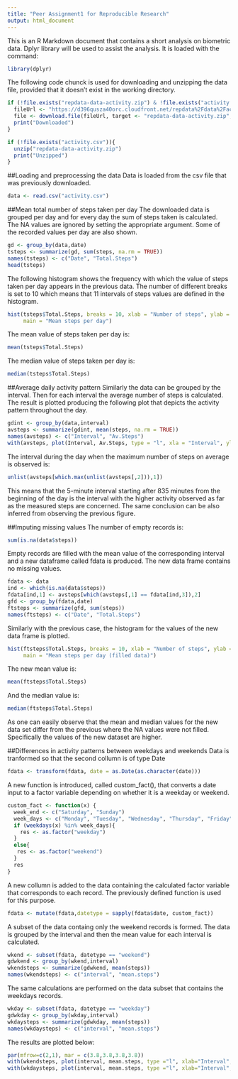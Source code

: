 ```yaml
---
title: "Peer Assignment1 for Reproducible Research"
output: html_document
---
```


This is an R Markdown document that contains a short analysis on biometric data. 
Dplyr library will be used to assist the analysis. It is loaded with the command:
```r
library(dplyr)
```

The following code chunck is used for downloading and unzipping the data file, provided that it doesn't exist in the working directory. 
```r
if (!file.exists("repdata-data-activity.zip") & !file.exists("activity.csv")){
  fileUrl <- "https://d396qusza40orc.cloudfront.net/repdata%2Fdata%2Factivity.zip"
  file <- download.file(fileUrl, target <- "repdata-data-activity.zip", method = "curl")
  print("Downloaded")
}

if (!file.exists("activity.csv")){
  unzip("repdata-data-activity.zip") 
  print("Unzipped")
}
```

##Loading and preprocessing the data
Data is loaded from the csv file that was previously downloaded.
```r
data <- read.csv("activity.csv")
```

##Mean total number of steps taken per day
The downloaded data is grouped per day and for every day the sum of steps taken is calculated. The NA values are ignored by setting the appropriate argument. Some of the recorded values per day are also shown.
```r
gd <- group_by(data,date)
tsteps <- summarize(gd, sum(steps, na.rm = TRUE))
names(tsteps) <- c("Date", "Total.Steps")
head(tsteps)
```

The following histogram shows the frequency with which the value of steps taken per day appears in the previous data. The number of different breaks is set to 10 which means that 11 intervals of steps values are defined in the histogram.  
```r
hist(tsteps$Total.Steps, breaks = 10, xlab = "Number of steps", ylab = "Frequency", 
     main = "Mean steps per day")
```

The mean value of steps taken per day is:
```r
mean(tsteps$Total.Steps)
```

The median value of steps taken per day is:
```r
median(tsteps$Total.Steps)
```

##Average daily activity pattern
Similarly the data can be grouped by the interval. Then for each interval the average number of steps is calculated. The result is plotted producing the following plot that depicts the activity pattern throughout the day.
```r
gdint <- group_by(data,interval)
avsteps <- summarize(gdint, mean(steps, na.rm = TRUE)) 
names(avsteps) <- c("Interval", "Av.Steps")
with(avsteps, plot(Interval, Av.Steps, type = "l", xla = "Interval", ylab = "Steps", main = "Average steps through the day"))
```

The interval during the day when the maximum number of steps on average is observed is:
```r
unlist(avsteps[which.max(unlist(avsteps[,2])),1])
```

This means that the 5-minute interval starting after 835 minutes from the beginning of the day is the interval with the higher activity observed as far as the measured steps are concerned.
The same conclusion can be also inferred from observing the previous figure.

##Imputing missing values
The number of empty records is:
```r
sum(is.na(data$steps))
```

Empty records are filled with the mean value of the corresponding interval and a new dataframe called fdata is produced. The new data frame contains no missing values.
```r
fdata <- data
ind <- which(is.na(data$steps))
fdata[ind,1] <- avsteps[which(avsteps[,1] == fdata[ind,3]),2]
gfd <- group_by(fdata,date)
ftsteps <- summarize(gfd, sum(steps))
names(ftsteps) <- c("Date", "Total.Steps")
```

Similarly with the previous case, the histogram for the values of the new data frame is plotted.
```r
hist(ftsteps$Total.Steps, breaks = 10, xlab = "Number of steps", ylab = "Frequency", 
     main = "Mean steps per day (filled data)")
```

The new mean value is:
```r
mean(ftsteps$Total.Steps)
```

And the median value is:
```r
median(ftsteps$Total.Steps)
```

As one can easily observe that the mean and median values for the new data set differ from the previous where the NA values were not filled. Specifically the values of the new dataset are higher.

##Differences in activity patterns between weekdays and weekends
Data is tranformed so that the second collumn is of type Date
```r
fdata <- transform(fdata, date = as.Date(as.character(date)))
```

A new function is introduced, called custom_fact(), that converts a date input to a factor variable depending on whether it is a weekday or weekend.  
```r
custom_fact <- function(x) {
  week_end <- c("Saturday", "Sunday")
  week_days <- c("Monday", "Tuesday", "Wednesday", "Thursday", "Friday")
  if (weekdays(x) %in% week_days){
    res <- as.factor("weekday")
  }
  else{
   res <- as.factor("weekend") 
  }
  res
}
```

A new collumn is added to the data containing the calculated factor variable that corresponds to each record. The previously defined function is used for this purpose.
```r
fdata <- mutate(fdata,datetype = sapply(fdata$date, custom_fact))
```

A subset of the data containg only the weekend records is formed. The data is grouped by the interval and then the mean value for each interval is calculated.
```r
wkend <- subset(fdata, datetype == "weekend")
gdwkend <- group_by(wkend,interval)
wkendsteps <- summarize(gdwkend, mean(steps))
names(wkendsteps) <- c("interval", "mean.steps")
```

The same calculations are performed on the data subset that contains the weekdays records.
```r
wkday <- subset(fdata, datetype == "weekday")
gdwkday <- group_by(wkday,interval)
wkdaysteps <- summarize(gdwkday, mean(steps))
names(wkdaysteps) <- c("interval", "mean.steps")
```

The results are plotted below:
```r
par(mfrow=c(2,1), mar = c(3.8,3.8,3.8,3.8))
with(wkendsteps, plot(interval, mean.steps, type ="l", xlab="Interval",ylab="Steps",main="Weekend"))
with(wkdaysteps, plot(interval, mean.steps, type ="l", xlab="Interval",ylab="Steps",main="Weekdays"))
```
